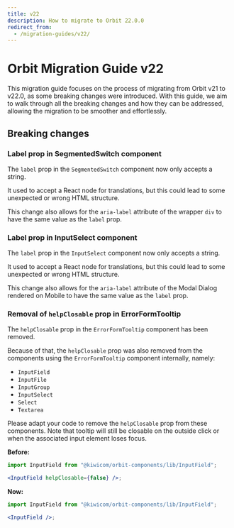 ```yaml
---
title: v22
description: How to migrate to Orbit 22.0.0
redirect_from:
  - /migration-guides/v22/
---
```


# Orbit Migration Guide v22

This migration guide focuses on the process of migrating from Orbit v21 to v22.0, as some breaking changes were introduced.
With this guide, we aim to walk through all the breaking changes and how they can be addressed, allowing the migration to be smoother and effortlessly.

## Breaking changes

### Label prop in SegmentedSwitch component

The `label` prop in the `SegmentedSwitch` component now only accepts a string.

It used to accept a React node for translations, but this could lead to some unexpected or wrong HTML structure.

This change also allows for the `aria-label` attribute of the wrapper `div` to have the same value as the `label` prop.

### Label prop in InputSelect component

The `label` prop in the `InputSelect` component now only accepts a string.

It used to accept a React node for translations, but this could lead to some unexpected or wrong HTML structure.

This change also allows for the `aria-label` attribute of the Modal Dialog rendered on Mobile to have the same value as the `label` prop.

### Removal of `helpClosable` prop in ErrorFormTooltip

The `helpClosable` prop in the `ErrorFormTooltip` component has been removed.

Because of that, the `helpClosable` prop was also removed from the components using the `ErrorFormTooltip` component internally, namely:

- `InputField`
- `InputFile`
- `InputGroup`
- `InputSelect`
- `Select`
- `Textarea`

Please adapt your code to remove the `helpClosable` prop from these components. Note that tooltip will still be closable on the outside click or when the associated input element loses focus.

**Before:**

```jsx
import InputField from "@kiwicom/orbit-components/lib/InputField";

<InputField helpClosable={false} />;
```

**Now:**

```jsx
import InputField from "@kiwicom/orbit-components/lib/InputField";

<InputField />;
```
